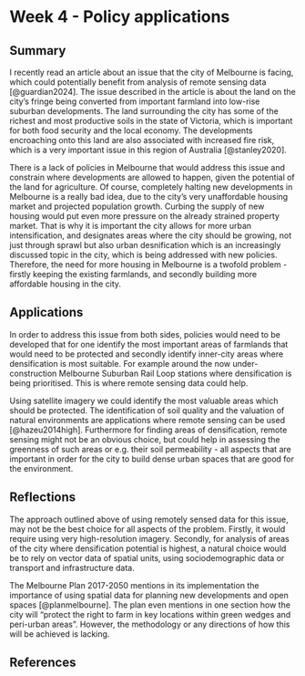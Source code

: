# Week 4 - Policy applications

## Summary

I recently read an article about an issue that the city of Melbourne is facing, which could potentially benefit from analysis of remote sensing data [@guardian2024]. The issue described in the article is about the land on the city's fringe being converted from important farmland into low-rise suburban developments. The land surrounding the city has some of the richest and most productive soils in the state of Victoria, which is important for both food security and the local economy. The developments encroaching onto this land are also associated with increased fire risk, which is a very important issue in this region of Australia [@stanley2020].

There is a lack of policies in Melbourne that would address this issue and constrain where developments are allowed to happen, given the potential of the land for agriculture. Of course, completely halting new developments in Melbourne is a really bad idea, due to the city's very unaffordable housing market and projected population growth. Curbing the supply of new housing would put even more pressure on the already strained property market. That is why it is important the city allows for more urban intensification, and designates areas where the city should be growing, not just through sprawl but also urban desnification which is an increasingly discussed topic in the city, which is being addressed with new policies. Therefore, the need for more housing in Melbourne is a twofold problem - firstly keeping the existing farmlands, and secondly building more affordable housing in the city.

## Applications

In order to address this issue from both sides, policies would need to be developed that for one identify the most important areas of farmlands that would need to be protected and secondly identify inner-city areas where densification is most suitable. For example around the now under-construction Melbourne Suburban Rail Loop stations where densification is being prioritised. This is where remote sensing data could help.

Using satellite imagery we could identify the most valuable areas which should be protected. The identification of soil quality and the valuation of natural environments are applications where remote sensing can be used [@hazeu2014high]. Furthermore for finding areas of densification, remote sensing might not be an obvious choice, but could help in assessing the greenness of such areas or e.g. their soil permeability - all aspects that are important in order for the city to build dense urban spaces that are good for the environment.

## Reflections

The approach outlined above of using remotely sensed data for this issue, may not be the best choice for all aspects of the problem. Firstly, it would require using very high-resolution imagery. Secondly, for analysis of areas of the city where densification potential is highest, a natural choice would be to rely on vector data of spatial units, using sociodemographic data or transport and infrastructure data.

The Melbourne Plan 2017-2050 mentions in its implementation the importance of using spatial data for planning new developments and open spaces [@planmelbourne]. The plan even mentions in one section how the city will "protect the right to farm in key locations within green wedges and peri-urban areas". However, the methodology or any directions of how this will be achieved is lacking.

## References
